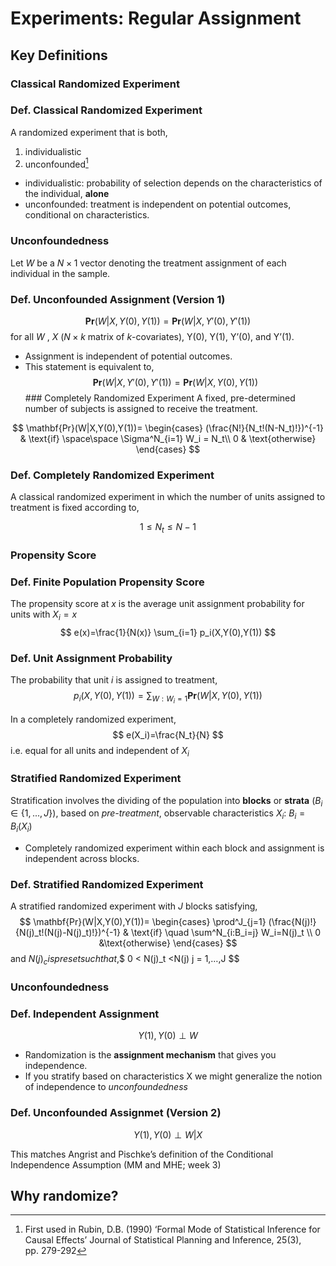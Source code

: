# Experiments: Regular Assignment
## Key Definitions
### Classical Randomized Experiment
:::{.callout-note icon=false}
### Def. Classical Randomized Experiment
A randomized experiment that is both, \par
1.    individualistic \par
2.    unconfounded[^1]
:::
[^1]: First used in Rubin, D.B. (1990) ‘Formal Mode of Statistical Inference for Causal Effects’
Journal of Statistical Planning and Inference, 25(3), pp. 279-292

-   individualistic: probability of selection depends on the characteristics of the
individual, **alone**
-    unconfounded: treatment is independent on potential outcomes,
conditional on characteristics.

### Unconfoundedness
Let $W$ be a $N × 1$ vector denoting the treatment assignment of each individual in the sample.

:::{.callout-note icon=false}
### Def. Unconfounded Assignment (Version 1)
$$
\mathbf{Pr}(W|X,Y(0),Y(1))=\mathbf{Pr}(W|X, Y'(0),Y'(1))
$$
for all $W$ , $X$ ($N\times k$ matrix of $k$-covariates), Y(0), Y(1), Y'(0), and Y'(1).
:::

-   Assignment is independent of potential outcomes.
-   This statement is equivalent to,
  $$
  \mathbf{Pr}(W|X, Y'(0),Y'(1))=\mathbf{Pr}(W|X,Y(0),Y(1))
  $$
### Completely Randomized Experiment
A fixed, pre-determined number of subjects is assigned to receive the treatment.

$$
\mathbf{Pr}(W|X,Y(0),Y(1))=
\begin{cases}
(\frac{N!}{N_t!(N-N_t)!})^{-1} & \text{if} \space\space \Sigma^N_{i=1} W_i = N_t\\
0 & \text{otherwise}
\end{cases}
$$

:::{.callout-note icon=false}
### Def. Completely Randomized Experiment
A classical randomized experiment in which the number of units assigned to treatment is fixed according to,

$$
1 \leq N_t \leq N - 1
$$
:::

### Propensity Score

:::{.callout-note icon=false}
### Def. Finite Population Propensity Score
The propensity score at $x$ is the average unit assignment probability for units
with $X_i = x$
$$
e(x)=\frac{1}{N(x)} \sum_{i=1} p_i(X,Y(0),Y(1))
$$
:::

:::{.callout-note icon=false}
### Def. Unit Assignment Probability
The probability that unit $i$ is assigned to treatment,
$$
p_i(X,Y(0),Y(1)) = \sum_{W:W_i=1}\mathbf{Pr}(W|X,Y(0),Y(1))
$$
:::
In a completely randomized experiment,
$$
e(X_i)=\frac{N_t}{N}
$$
i.e. equal for all units and independent of $X_i$

### Stratified Randomized Experiment
Stratification involves the dividing of the population into **blocks** or **strata** ($B_i \in \{1,...,J\}$), based on *pre-treatment*, observable characteristics $X_i$:  $B_i = B_i(X_i)$ \par
-   Completely randomized experiment within each block and assignment is
independent across blocks.

:::{.callout-note icon=false}
### Def. Stratified Randomized Experiment

A stratified randomized experiment with $J$ blocks satisfying,
$$
\mathbf{Pr}(W|X,Y(0),Y(1))=
\begin{cases}
\prod^J_{j=1} (\frac{N(j)!}{N(j)_t!(N(j)-N(j)_t)!})^{-1} & \text{if} \quad \sum^N_{i:B_i=j} W_i=N(j)_t \\
					0 &\text{otherwise}
\end{cases}
$$
and $N(j)_c is preset such that,
$$
0 < N(j)_t <N(j) \quad \text{for} \space j = 1,...,J
$$
:::

### Unconfoundedness

:::{.callout-note icon=false}
### Def. Independent Assignment

$$Y(1),Y(0)\perp W$$
:::

-   Randomization is the **assignment mechanism** that gives you
independence.
-   If you stratify based on characteristics X we might generalize the notion of
independence to *unconfoundedness*

:::{.callout-note icon=false}
### Def. Unconfounded Assignmet (Version 2)
$$
Y(1),Y(0) \perp W|X
$$
:::
This matches Angrist and Pischke’s definition of the Conditional Independence Assumption (MM and MHE; week 3)

## Why randomize?

